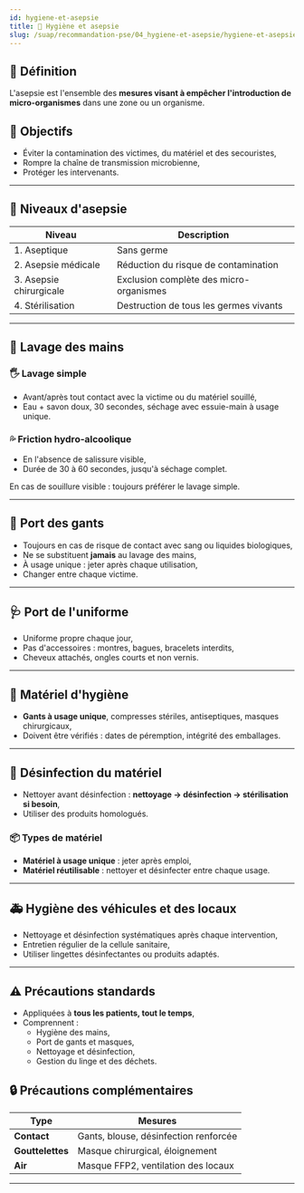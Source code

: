 ---
id: hygiene-et-asepsie
title: 🧼 Hygiène et asepsie
slug: /suap/recommandation-pse/04_hygiene-et-asepsie/hygiene-et-asepsie
---


## 🧠 Définition

L'asepsie est l'ensemble des **mesures visant à empêcher l'introduction de micro-organismes** dans une zone ou un organisme.

## 🎯 Objectifs

- Éviter la contamination des victimes, du matériel et des secouristes,
- Rompre la chaîne de transmission microbienne,
- Protéger les intervenants.

---

## 🧪 Niveaux d'asepsie

| Niveau | Description |
|--------|-------------|
| 1. Aseptique | Sans germe |
| 2. Asepsie médicale | Réduction du risque de contamination |
| 3. Asepsie chirurgicale | Exclusion complète des micro-organismes |
| 4. Stérilisation | Destruction de tous les germes vivants |

---

## 🧴 Lavage des mains

### 🖐️ Lavage simple

- Avant/après tout contact avec la victime ou du matériel souillé,
- Eau + savon doux, 30 secondes, séchage avec essuie-main à usage unique.

### 💦 Friction hydro-alcoolique

- En l'absence de salissure visible,
- Durée de 30 à 60 secondes, jusqu'à séchage complet.

<Admonition type="tip">
En cas de souillure visible : toujours préférer le lavage simple.
</Admonition>

---

## 🧤 Port des gants

- Toujours en cas de risque de contact avec sang ou liquides biologiques,
- Ne se substituent **jamais** au lavage des mains,
- À usage unique : jeter après chaque utilisation,
- Changer entre chaque victime.

---

## 🩺 Port de l'uniforme

- Uniforme propre chaque jour,
- Pas d'accessoires : montres, bagues, bracelets interdits,
- Cheveux attachés, ongles courts et non vernis.

---

## 🧰 Matériel d'hygiène

- **Gants à usage unique**, compresses stériles, antiseptiques, masques chirurgicaux,
- Doivent être vérifiés : dates de péremption, intégrité des emballages.

---

## 🧼 Désinfection du matériel

- Nettoyer avant désinfection : **nettoyage → désinfection → stérilisation si besoin**,
- Utiliser des produits homologués.

### 📦 Types de matériel

- **Matériel à usage unique** : jeter après emploi,
- **Matériel réutilisable** : nettoyer et désinfecter entre chaque usage.

---

## 🚑 Hygiène des véhicules et des locaux

- Nettoyage et désinfection systématiques après chaque intervention,
- Entretien régulier de la cellule sanitaire,
- Utiliser lingettes désinfectantes ou produits adaptés.

---

## ⚠️ Précautions standards

- Appliquées à **tous les patients, tout le temps**,
- Comprennent :
  - Hygiène des mains,
  - Port de gants et masques,
  - Nettoyage et désinfection,
  - Gestion du linge et des déchets.

## 🔒 Précautions complémentaires

| Type | Mesures |
|------|---------|
| **Contact** | Gants, blouse, désinfection renforcée |
| **Gouttelettes** | Masque chirurgical, éloignement |
| **Air** | Masque FFP2, ventilation des locaux |

---